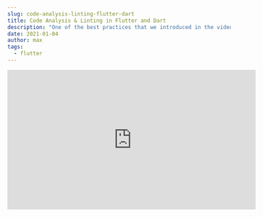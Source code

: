 ```yaml
---
slug: code-analysis-linting-flutter-dart
title: Code Analysis & Linting in Flutter and Dart
description: "One of the best practices that we introduced in the video best practices for Flutter is Flutter Code Analysis and Linting. I would like to start a small series of different Blog posts where we talk about each of these Best Practices and today we start with the very first one: Code Analysis and Linting."
date: 2021-01-04
author: max
tags:
  - flutter
---
```

<div style={{display: "flex", justifyContent: "center"}}>
    <iframe width="560" height="315" src="https://www.youtube.com/embed/TBgWVqafJW4" title="YouTube video player"
            frameBorder="0"
            allow="accelerometer; autoplay; clipboard-write; encrypted-media; gyroscope; picture-in-picture"
            allowFullScreen/>
</div>

## Setup Code Linting for a Flutter project
In the beginning, let me say that additional Linting in Flutter is a controversial topic. On one side, many love code
linting, because it allows us to focus on crucial parts of our code. However, some people are not fond of it because it restricts
them and leads to false build errors. But before we start the discussion, let us begin with what code linting is and how
we can use its full potential.

Code Linting is an automated verification that your code is correct.
There is always a Linter that we all use in our day to day work.
In editors like VSCode and Android Studio, we receive errors when our code is not runnable.
The visualisation of build errors are already features of our Linter.
This integrated Code Linter is a tool that checks your code for build problems, that means you would not even be
possible to run your application. We do not have to search for errors in our code,
and when everything is green, we are sure that our code is executable.

Thanks to modern tools, we can extend these rules and check our current project for more than just broken code.
For example, we can tell our Linter that we want to check for wrong code styling. In Dart and Flutter the additional
lint rules are managed by a file called analysis_options.yaml. If you have never heard about a yaml file extension,
it is just a convenient way to structure a file that allows you to create tree structures with two spaces. Feel free
to read more about the .yaml file extension [here](https://yaml.org/).

## Our Mission: Enforce single quotes in our project
Let us assume we would force all our developers to work on our project,
that every string should be done with a single quote. Our IDE should show it immediately, like in the image below.

![Example of our Result](/assets/code_analysis_linting/single_quote.png)

To achieve that the static code analyzer of Dart and Flutter recognize that mistake,
we must create an analysis_options.yaml responsible for our whole project gives our
Dart analyzer instructions that run in the background and verifies our code.
We can create the analysis_options in the root of our project, and most IDE’s like Android Studio
or Visual Studio Code will right away understand what it needs to do with it.
Now, let’s take a closer look into the analysis_options file.
Inside of the analysis_options, we can modify the behaviour of the analyzer and the linter.

## The Analyzer & Linter
In our first section in the common analysis_options.yaml file is usually the analyzer.
Here we can configure a more general part of how we want to check our code.
Firstly, we can set up if we want to show errors, warnings, or as information for specific rules.
Secondly, we can exclude files and folders from the checking system.
Moreover, we can
[ignore specific rules](https://dart.dev/guides/language/analysis-options#ignoring-rules).
Last but not least, we have the chance to introduce additional
[strict type checking](https://dart.dev/guides/language/analysis-options#enabling-additional-type-checks)
and
[experimental behaviour](https://dart.dev/tools/experiment-flags#using-experiment-flags-with-the-dart-analyzer-command-line-and-ide)
like no slow checks or super-mixins.

To use now the main information that we registered to the Analyzer, we have to specify the rules that we want to apply
in our project. Therefore, we use the Linter section of the analysis_options.yaml.
In the linter section, we define which rules are applied to our project.
There are around 180 rules that you can specify and make them right away visible in your application.
To explain, all of them would bust this blog post, so feel free to look at the list of linting rules you can specify
at the Linter for Dart site.

## Linting Rules
At the time I write this post, there are three different categories of Linting Rules. The first is the Error Rules, and they are possible coding errors. Secondly, we have the Style Rules that define code style matters, like a single quote or double quote. It does not hint whether your code is stable or not, but it helps align the whole codebase. The pub rules follow both. This set of rules defines how a pub package has to behave; it includes only two rules on how to name a package and sort dependencies in your pubspec.yaml.

## [avoid_init_to_null](https://dart-lang.github.io/linter/lints/avoid_init_to_null.html)
As the name already states with this linter rule, you do not allow anymore to initialize a variable with null. But why could this be helpful? In Dart, every variable that is not specified with a value is automatically set to null. There is no concept of empty memory or any other trap that we could fall into. With that in mind, a specific declaration of a variable to null would only bloat our code and is unnecessary and unneeded.
![On explicit null decleration the linter is showing a message](/assets/code_analysis_linting/on_explicit.png)

## [use_string_buffers](https://dart-lang.github.io/linter/lints/use_string_buffers.html)
Another fantastic rule that many developers are not really aware of is a more performant way to concatenate strings. The String Buffer helps you improve the concatenation of Strings and allows you to do it in the most performant way. To make sure that all contributors in your code concatenate strings efficiently, we can set the [use_string_buffers](https://dart-lang.github.io/linter/lints/use_string_buffers.html) style rule.
![Linter shows a warning if you could use a StringBuffer](/assets/code_analysis_linting/linter_shows_warning_string_buffer.png)

![StringBuffer provides a performant way to handle Strings](/assets/code_analysis_linting/stringbuffer_provide_performant_way.png)

## [prefer_double_quotes](https://dart-lang.github.io/linter/lints/prefer_double_quotes.html)
The prefer double quotes rule allows you to take control if you want to enforce a specific quote style. Here we prefer in our code base double quotes but also the single quote rule exists and makes it possible to enforce quote style. This is especially helpful if you work in a multilanguage team because Keyboard layouts differ from country to country. In contrast, in English and American speaking country, the single quote is easier accessible and mostly used in other countries like Germany, the double quote is usually prefered. This rule leads to clear information on how the maintainer or the owner of a package or project wants to work in general.

![The prefer double quotes Rule lead to informations about usage of a double quote](/assets/code_analysis_linting/prefer_double_quotes.png)

This is also the rule that we will use to finally solve our problem and enforce double quotes for the whole project.

## The Solution
Alright now that we know how the Linter and the Analyzer work lets solve our goal for this blog post, we want to enforce every developer who works on our codebase to prefer double quotes, and if they do not, we want to really show it as an error. The first thing we have to do is to define the Analyzer with the correct severity of the issue. In our case, this would be “error”. Next, we just defined in the pubspec.yaml our linter with the new rule that we want to add.
![Analyzer & Linter](/assets/code_analysis_linting/analysis_options.png)
Now after we have specified the rule and the severity of the enforcement we can already see in our IDE the errors appearing.
![Linting error appear after setting the right rules](/assets/code_analysis_linting/linting_error.png)

If we now run `dart analyze` in our terminal inside our project, we receive a full analyzing report. Now we can use this command inside our terminal. If we use this command now in our CI / CD chain, the build will fail, and our team would have to fix it to merge it in our project.

## Lint Rules as a package
As always, there are fantastic packages that come with a predefined selection of rules that makes it easier to set up the first baseline that you want to use in your project. Let us first have a look at how we can include them in our project.

## Install a third party linting rule set
In order to add a linting rule set we have to first add the dependency to the pub.dev package in our pubspec.yaml. As an example we want to add the Lint package to our project.
![Adding lint into our dev dependencies](/assets/code_analysis_linting/dev_dependencies.png)
The next step is to import the rules from the package into our analysis_options.yaml.
![Added the analysis_options of the lint package to our analysis_options of the project](/assets/code_analysis_linting/anlysis_options_dep.png)

As soon as you open now the different files, you will now recognize that the package’s linting rules are already taken into account and are ready to use. Let us assume that you do not like a rule. You can easily overwrite the behaviour by including the linter and analyzer. Your rules will overwrite the package’s rules, with that you will always have control over the linting.
![Full solution with overwrite of specific rules](/assets/code_analysis_linting/solution.png)

### Lint Package
[Pascal Welsch](https://pascalwelsch.com/) creates the first Lint package, and it includes a baseline of lint rules for Flutter and Dart Projects. You can extend or exclude rules afterwards if you use this package, but it is created with consumers. That means if you are not necessarily working on the Flutter project. This should be your way to go.

### Pedantic
The second package that I want to introduce you is the so-called pedantic package. The Flutter team created the pedantic package to support a set of rules that is usually way more restrictive in terms of usage and allowances and is a bit over-engineered from time to time.

## Conclusion
In this post, we learned how to use the Linting Rules to our advantage and enforce rules so that every developer who collaborates with us works in the same way. To generate these rules and discuss them in a team could be tedious, and many people would say that it is not worth the effort. But if the conversation and discussion start now, you have the right tools to join the discussion and give some valuable insights.

Thank you for reading and let me know what you are thinking about Linting rules down in the description below!

Go back [home](/).
